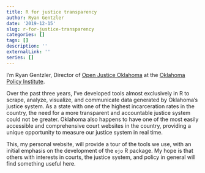 ```yaml
---
title: R for justice transparency
author: Ryan Gentzler
date: '2019-12-15'
slug: r-for-justice-transparency
categories: []
tags: []
description: ''
externalLink: ''
series: []
---
```


I'm Ryan Gentzler, Director of [Open Justice Oklahoma](http://www.openjusticeok.org) at the [Oklahoma Policy Institute](http://www.okpolicy.org).

Over the past three years, I've developed tools almost exclusively in R to scrape, analyze, visualize, and communicate data generated by Oklahoma's justice system. As a state with one of the highest incarceration rates in the country, the need for a more transparent and accountable justice system could not be greater. Oklahoma also happens to have one of the most easily accessible and comprehensive court websites in the country, providing a unique opportunity to measure our justice system in real time.

This, my personal website, will provide a tour of the tools we use, with an initial emphasis on the development of the `ojo` R package. My hope is that others with interests in courts, the justice system, and policy in general will find something useful here.